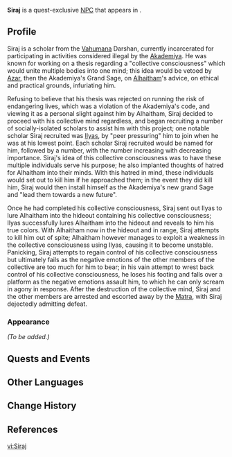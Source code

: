 {{Meta
<!-- Remove this template after adding the missing info -->
|missing_NPC_profile  = yes
<!--
|missing_NPC_idle     = yes
|missing_NPC_dialogue = yes
-->
}}
{{Character Infobox
|type             = Quest NPC
|image            = NPC Siraj.png
|realname         = <!-- Optional, if different from in-game name -->
|deceased         = <!-- Past (for deceased prior to events of the game) or free response -->
|region           = Sumeru
|location         = Sumeru
|affiliation      = Vahumana
|title            = 

|ancestry         = <!-- Clan/family -->
|father           = 
|mother           = 
|spouse           = 
|sibling          = 
|child            = 
|relative         = 

|voiceEN          = [https://ajbecklesvo.com/ A.J. Beckles]<ref>Twitter: [https://twitter.com/AJBecklesVO/status/1615769077427077120 EN VA Self Announcement]</ref>
|voiceCN          = 
|voiceJP          = 
|dialoguereward   = 
}}
'''Siraj''' is a quest-exclusive [[NPC]] that appears in {{Quest|Pride and Prejudice}}.
<!--
==Location==
{{subst:#tag:gallery|
NPC Location {{subst:PAGENAME}}.png{{subst:!}}{{subst:PAGENAME}}'s location
NPC Location {{subst:PAGENAME}} Context.png{{subst:!}}Additional context
}}
-->
==Profile==
Siraj is a scholar from the [[Vahumana]] Darshan, currently incarcerated for participating in activities considered illegal by the [[Akademiya]]. He was known for working on a thesis regarding a "collective consciousness" which would unite multiple bodies into one mind; this idea would be vetoed by [[Azar]], then the Akademiya's Grand Sage, on [[Alhaitham]]'s advice, on ethical and practical grounds, infuriating him.

Refusing to believe that his thesis was rejected on running the risk of endangering lives, which was a violation of the Akademiya's code, and viewing it as a personal slight against him by Alhaitham, Siraj decided to proceed with his collective mind regardless, and began recruiting a number of socially-isolated scholars to assist him with this project; one notable scholar Siraj recruited was [[Ilyas]], by "peer pressuring" him to join when he was at his lowest point. Each scholar Siraj recruited would be named for him, followed by a number, with the number increasing with decreasing importance. Siraj's idea of this collective consciousness was to have these multiple individuals serve his purpose; he also implanted thoughts of hatred for Alhaitham into their minds. With this hatred in mind, these individuals would set out to kill him if he approached them; in the event they did kill him, Siraj would then install himself as the Akademiya's new grand Sage and "lead them towards a new future".

Once he had completed his collective consciousness, Siraj sent out Ilyas to lure Alhaitham into the hideout containing his collective consciousness; Ilyas successfully lures Alhaitham into the hideout and reveals to him his true colors. With Alhaitham now in the hideout and in range, Siraj attempts to kill him out of spite; Alhaitham however manages to exploit a weakness in the collective consciousness using Ilyas, causing it to become unstable. Panicking, Siraj attempts to regain control of his collective consciousness but ultimately fails as the negative emotions of the other members of the collective are too much for him to bear; in his vain attempt to wrest back control of his collective consciousness, he loses his footing and falls over a platform as the negative emotions assault him, to which he can only scream in agony in response. After the destruction of the collective mind, Siraj and the other members are arrested and escorted away by the [[Matra]], with Siraj dejectedly admitting defeat.

===Appearance===
<!--Keep appearance section short and concise. Limit to 2 paragraphs with 3-4 sentences each.-->
''(To be added.)''

==Quests and Events==
{{Quests and Events}}
<!--
==Idle Quotes==
{{Dialogue Start}}
: {{DIcon|Idle}} {{Tx}}
:: {{A|VO {{subst:PAGENAME}} 01.ogg}} "{{Tx}}"
{{Dialogue End}}

==Dialogue==
{{Dialogue Start}}
:'''{{subst:PAGENAME}}:'''
:{{DIcon}}
{{Dialogue End}}
<!--
==Event Dialogue==
===Event Name===
{{Dialogue Start}}
:'''{{subst:PAGENAME}}:'''
{{Dialogue End}}

==Trivia==
* 
-->
==Other Languages==
{{Other Languages
|default_hidden = 1
|en      = Siraj
|zhs     = 西拉杰
|zhs_rm  = Xīlājié
|zht     = 西拉傑
|zht_rm  = Xīlājié
|ja      = シラージ
|ja_rm   = Shiraaji
|ko      = 시라즈
|es      = Siraj
|fr      = Siraj
|ru      = Сирадж
|th      = Siraj
|vi      = Siraj
|de      = Siraj
|id      = Siraj
|pt      = Siraj
|tr      = Siraj
|it      = Siraj
}}

==Change History==
{{Change History|3.4}}

==References==
{{Reflist}}

[[vi:Siraj]]